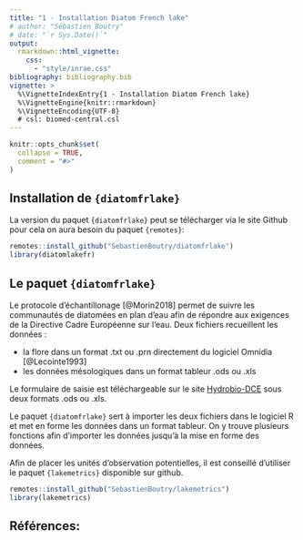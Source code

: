 ```yaml
---
title: "1 - Installation Diatom French lake"
# author: "Sébastien Boutry"
# date: "`r Sys.Date()`"
output: 
  rmarkdown::html_vignette:
    css:
      - "style/inrae.css"
bibliography: bibliography.bib
vignette: >
  %\VignetteIndexEntry{1 - Installation Diatom French lake}
  %\VignetteEngine{knitr::rmarkdown}
  %\VignetteEncoding{UTF-8}
  # csl: biomed-central.csl
---
```



```r
knitr::opts_chunk$set(
  collapse = TRUE,
  comment = "#>"
)
```

## Installation de `{diatomfrlake}`

La version du paquet `{diatomfrlake}` peut se télécharger via le site Github pour cela on aura besoin du paquet `{remotes}`: 

```r
remotes::install_github("SebastienBoutry/diatomfrlake")
library(diatomlakefr)
```

## Le paquet `{diatomfrlake}`

Le protocole d'échantillonage [@Morin2018] permet de suivre les communautés de diatomées en plan d'eau afin de répondre aux exigences de la Directive Cadre Européenne sur l'eau. Deux fichiers recueillent les données :

- la flore dans un format .txt ou .prn directement du logiciel Omnidia [@Lecointe1993]
- les données mésologiques dans un format tableur .ods ou .xls

Le formulaire de saisie est téléchargeable sur le site [Hydrobio-DCE](https://hydrobio-dce.inrae.fr/) sous deux formats .ods ou .xls.
 
Le paquet `{diatomfrlake}` sert à importer les deux fichiers dans le logiciel R et met en forme les données dans un format tableur. On y trouve plusieurs fonctions afin d'importer les données jusqu'à la mise en forme des données.

Afin de placer les unités d'observation potentielles, il est conseillé d'utiliser le paquet `{lakemetrics}` disponible sur github. 

```r
remotes::install_github("SebastienBoutry/lakemetrics")
library(lakemetrics)
```

## Références:
